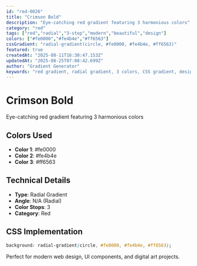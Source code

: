 ```yaml
---
id: "red-0026"
title: "Crimson Bold"
description: "Eye-catching red gradient featuring 3 harmonious colors"
category: "red"
tags: ["red","radial","3-stop","modern","beautiful","design"]
colors: ["#fe0000","#fe4b4e","#ff6563"]
cssGradient: "radial-gradient(circle, #fe0000, #fe4b4e, #ff6563)"
featured: true
createdAt: "2025-08-11T16:30:47.153Z"
updatedAt: "2025-08-25T07:08:42.699Z"
author: "Gradient Generator"
keywords: "red gradient, radial gradient, 3 colors, CSS gradient, design, #fe0000, #fe4b4e, #ff6563"
---
```


# Crimson Bold

Eye-catching red gradient featuring 3 harmonious colors

## Colors Used
- **Color 1**: #fe0000
- **Color 2**: #fe4b4e
- **Color 3**: #ff6563

## Technical Details
- **Type**: Radial Gradient
- **Angle**: N/A (Radial)
- **Color Stops**: 3
- **Category**: Red

## CSS Implementation
```css
background: radial-gradient(circle, #fe0000, #fe4b4e, #ff6563);
```

Perfect for modern web design, UI components, and digital art projects.
